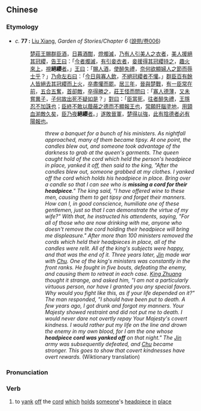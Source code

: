 {{also|绝缨}}
==Chinese==
{{zh-forms|s=绝缨}}

===Etymology===
* ''c.'' '''77 {{B.C.E.}}:''' [[w:Liu Xiang (scholar)|Liu Xiang]], ''Garden of Stories/Chapter 6'' ([[:zh:s:說苑/卷006|說苑/卷006]])
*: [[楚莊王]][[賜]][[群]][[臣]][[酒]]，[[日暮]][[酒酣]]，[[燈燭]][[滅]]，[[乃]][[有人]][[引]][[美人]][[之]][[衣]][[者]]，[[美人]][[援]][[絕]][[其]][[冠纓]]，[[告]][[王]][[曰]]：「[[今]][[者]][[燭]][[滅]]，[[有]][[引]][[妾]][[衣]][[者]]，[[妾]][[援]][[得]][[其]][[冠纓]][[持]][[之]]，[[趣]][[火]][[來]][[上]]，[[視]]'''絕纓'''[[者]]。」[[王]][[曰]]：「[[賜]][[人]][[酒]]，[[使]][[醉]][[失禮]]，[[奈何]][[欲]][[顯]][[婦人]][[之]][[節]][[而]][[辱]][[士]][[乎]]？」[[乃]][[命]][[左右]][[曰]]：「[[今日]][[與]][[寡人]][[飲]]，[[不]][[絕]][[冠纓]][[者]][[不]][[懽]]。」[[群]][[臣]][[百]][[有餘]][[人]][[皆]][[絕]][[去]][[其]][[冠纓]][[而]][[上火]]，[[卒]][[盡]][[懽]][[而]][[罷]]。[[居]][[三]][[年]]，[[晉]][[與]][[楚]][[戰]]，[[有]][[一]][[臣]][[常]][[在]][[前]]，[[五]][[合]][[五]][[奮]]，[[首]][[卻敵]]，[[卒]][[得勝]][[之]]，[[莊王]][[怪]][[而]][[問]][[曰]]：「[[寡人]][[德薄]]，[[又]][[未嘗]][[異]][[子]]，[[子]][[何故]][[出死]][[不]][[疑]][[如是]]？」[[對]][[曰]]：「[[臣]][[當]][[死]]，[[往者]][[醉]][[失禮]]，[[王]][[隱忍]][[不]][[加]][[誅]][[也]]；[[臣]][[終]][[不敢]][[以]][[蔭蔽]][[之]][[德]][[而]][[不]][[顯報]][[王]][[也]]，[[常願]][[肝腦塗地]]，[[用]][[頸]][[血]][[湔]][[敵]][[久]][[矣]]，[[臣]][[乃]][[夜]]'''絕纓'''[[者]]。」[[遂]][[敗]][[晉]][[軍]]，[[楚]][[得以]][[強]]，[[此]][[有]][[陰德]][[者]][[必]][[有]][[陽報]][[也]]。
*:: ''{{w|King Zhuang of Chu}} threw a banquet for a bunch of his ministers. As nightfall approached, many of them became tipsy. At one point, the candles blew out, and someone took advantage of the darkness to grab at the queen's garments. The queen caught hold of the cord which held the person's headpiece in place, yanked it off, then said to the king, "After the candles blew out, someone grabbed at my clothes. I yanked off the cord which holds his headpiece in place. Bring over a candle so that I can see who is '''missing a cord for their headpiece'''." The king said, "I have offered wine to these men, causing them to get tipsy and forget their manners. How can I, in good conscience, humiliate one of these gentlemen, just so that I can demonstrate the virtue of my wife?" With that, he instructed his attendents, saying, "For all of those who are now drinking with me, anyone who doesn't remove the cord holding their headpiece will bring me displeasure." After more than 100 ministers removed the cords which held their headpieces in place, all of the candles were relit. All of the king's subjects were happy, and that was the end of it. Three years later, [[w:Jin (state)|Jin]] made war with [[w:Chu (state)|Chu]]. One of the king's ministers was constantly in the front ranks. He fought in five bouts, defeating the enemy, and causing them to retreat in each case. [[w:King Zhuang of Chu|King Zhuang]] thought it strange, and asked him, "I am not a particularly virtuous person, nor have I granted you any special favors. Why would you fight like this, as if your life depended on it?" The man responded, "I should have been put to death. A few years ago, I got drunk and forgot my manners. Your Majesty showed restraint and did not put me to death. I would never dare not overtly repay Your Majesty's covert kindness. I would rather put my life on the line and drown the enemy in my own blood, for I am the one whose '''headpiece cord was yanked off''' on that night." The [[w:Jin (state)|Jin]] army was subsequently defeated, and [[w:Chu (state)|Chu]] became stronger. This goes to show that covert kindnesses have overt rewards.'' (Wiktionary translation)

===Pronunciation===
{{zh-pron
|m=juéyīng
|c=zyut6 jing1
|cat=v
}}

===Verb===
{{zh-verb}}

# {{lb|zh|archaic}} to [[yank]] [[off]] the [[cord]] [[which]] [[hold]]s [[someone]]'s [[headpiece]] [[in]] [[place]]